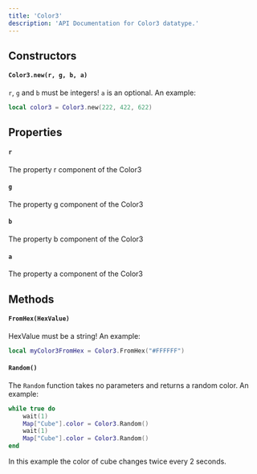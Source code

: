 ```yaml
---
title: 'Color3'
description: 'API Documentation for Color3 datatype.'
---
```


## Constructors
#### `Color3.new(r, g, b, a)`
`r`, `g` and `b` must be integers! `a` is an optional. An example:
```lua
local color3 = Color3.new(222, 422, 622)
```

## Properties
#### `r`
The property r component of the Color3

#### `g`
The property g component of the Color3

#### `b`
The property b component of the Color3

#### `a`
The property a component of the Color3

## Methods
#### `FromHex(HexValue)`
HexValue must be a string! An example:
```lua
local myColor3FromHex = Color3.FromHex("#FFFFFF")
```
#### `Random()`
The `Random` function takes no parameters and returns a random color. An example:
```lua
while true do 
    wait(1)
    Map["Cube"].color = Color3.Random()
    wait(1)
    Map["Cube"].color = Color3.Random()
end
```
In this example the color of cube changes twice every 2 seconds.